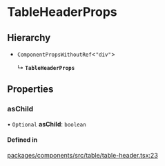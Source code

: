 # TableHeaderProps

## Hierarchy

- `ComponentPropsWithoutRef`\<`"div"`\>

  ↳ **`TableHeaderProps`**

## Properties

### asChild

• `Optional` **asChild**: `boolean`

#### Defined in

[packages/components/src/table/table-header.tsx:23](https://github.com/vtex/shoreline/blob/74b3e0b4f/packages/components/src/table/table-header.tsx#L23)
